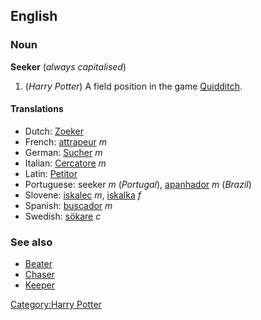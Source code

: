 ==English==
===Noun===
'''Seeker''' (''always capitalised'')

# (''Harry Potter'') A field position in the game [[Quidditch]].

====Translations====
*Dutch: [[Zoeker]]<!-- gender? -->
*French: [[attrapeur]] ''m''
*German: [[Sucher]] ''m''
*Italian: [[Cercatore]] ''m''
*Latin: [[Petitor]]<!-- gender? -->
*Portuguese: seeker ''m'' (''Portugal''), [[apanhador]] ''m'' (''Brazil'')
*Slovene: [[iskalec]] ''m'', [[iskalka]] ''f''
*Spanish: [[buscador]] ''m''
*Swedish: [[sökare]] ''c''

===See also===
*[[Beater]]
*[[Chaser]]
*[[Keeper]]

[[Category:Harry Potter]]